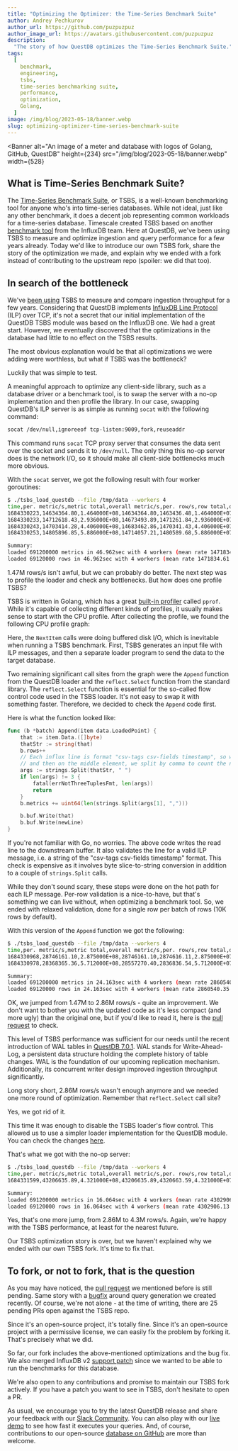 ```yaml
---
title: "Optimizing the Optimizer: the Time-Series Benchmark Suite"
author: Andrey Pechkurov
author_url: https://github.com/puzpuzpuz
author_image_url: https://avatars.githubusercontent.com/puzpuzpuz
description:
  "The story of how QuestDB optimizes the Time-Series Benchmark Suite."
tags:
  [
    benchmark,
    engineering,
    tsbs,
    time-series benchmarking suite,
    performance,
    optimization,
    Golang,
  ]
image: /img/blog/2023-05-18/banner.webp
slug: optimizing-optimizer-time-series-benchmark-suite
---
```



<Banner
  alt="An image of a meter and database with logos of Golang, GitHub, QuestDB"
  height={234}
  src="/img/blog/2023-05-18/banner.webp"
  width={528}
></Banner>

## What is Time-Series Benchmark Suite?

The [Time-Series Benchmark Suite](https://github.com/timescale/tsbs), or TSBS,
is a well-known benchmarking tool for anyone who's into time-series databases.
While not ideal, just like any other benchmark, it does a decent job
representing common workloads for a time-series database. Timescale created TSBS
based on another
[benchmark tool](https://github.com/influxdata/influxdb-comparisons) from the
InfluxDB team. Here at QuestDB, we've been using TSBS to measure and optimize
ingestion and query performance for a few years already. Today we'd like to
introduce our own TSBS fork, share the story of the optimization we made, and
explain why we ended with a fork instead of contributing to the upstream repo
(spoiler: we did that too).

## In search of the bottleneck

We've
[been using](https://questdb.io/blog/2021/05/10/questdb-release-6-0-tsbs-benchmark/#comparing-ingestion-with-clickhouse-influxdb-and-timescaledb)
TSBS to measure and compare ingestion throughput for a few years. Considering
that QuestDB implements
[InfluxDB Line Protocol](https://questdb.io/docs/reference/api/ilp/overview/)
(ILP) over TCP, it's not a secret that our initial implementation of the QuestDB
TSBS module was based on the InfluxDB one. We had a great start. However, we
eventually discovered that the optimizations in the database had little to no
effect on the TSBS results.

The most obvious explanation would be that all optimizations we were adding were
worthless, but what if TSBS was the bottleneck?

Luckily that was simple to test.

A meaningful approach to optimize any client-side library, such as a database
driver or a benchmark tool, is to swap the server with a no-op implementation
and then profile the library. In our case, swapping QuestDB's ILP server is as
simple as running `socat` with the following command:

```bash
socat /dev/null,ignoreeof tcp-listen:9009,fork,reuseaddr
```

This command runs `socat` TCP proxy server that consumes the data sent over the
socket and sends it to `/dev/null`. The only thing this no-op server does is the
network I/O, so it should make all client-side bottlenecks much more obvious.

With the `socat` server, we got the following result with four worker
goroutines:

```bash
$ ./tsbs_load_questdb --file /tmp/data --workers 4
time,per. metric/s,metric total,overall metric/s,per. row/s,row total,overall row/s
1684330223,14634364.80,1.464000E+08,14634364.80,1463436.48,1.464000E+07,1463436.48
1684330233,14712618.43,2.936000E+08,14673493.89,1471261.84,2.936000E+07,1467349.39
1684330243,14703414.28,4.406000E+08,14683462.86,1470341.43,4.406000E+07,1468346.29
1684330253,14805896.85,5.886000E+08,14714057.21,1480589.68,5.886000E+07,1471405.72

Summary:
loaded 691200000 metrics in 46.962sec with 4 workers (mean rate 14718346.10 metrics/sec)
loaded 69120000 rows in 46.962sec with 4 workers (mean rate 1471834.61 rows/sec)
```

1.47M rows/s isn't awful, but we can probably do better. The next step was to
profile the loader and check any bottlenecks. But how does one profile TSBS?

TSBS is written in Golang, which has a great
[built-in profiler](https://github.com/google/pprof) called `pprof`. While it's
capable of collecting different kinds of profiles, it usually makes sense to
start with the CPU profile. After collecting the profile, we found the following
CPU profile graph:

<Screenshot
  alt="A screenshot of the CPU profile graph from the pprof web UI"
  title="A glimpse of the CPU profile graph from the pprof web UI"
  height={469}
  src="/img/blog/2023-05-18/cpu-profile.webp"
  width={1056}
/>

Here, the `NextItem` calls were doing buffered disk I/O, which is inevitable
when running a TSBS benchmark. First, TSBS generates an input file with ILP
messages, and then a separate loader program to send the data to the target
database.

Two remaining significant call sites from the graph were the `Append` function
from the QuestDB loader and the `reflect.Select` function from the standard
library. The `reflect.Select` function is essential for the so-called flow
control code used in the TSBS loader. It's not easy to swap it with something
faster. Therefore, we decided to check the `Append` code first.

Here is what the function looked like:

```go
func (b *batch) Append(item data.LoadedPoint) {
	that := item.Data.([]byte)
	thatStr := string(that)
	b.rows++
	// Each influx line is format "csv-tags csv-fields timestamp", so we split it with a space
	// and then on the middle element, we split by comma to count the number of fields added
	args := strings.Split(thatStr, " ")
	if len(args) != 3 {
		fatal(errNotThreeTuplesFmt, len(args))
		return
	}
	b.metrics += uint64(len(strings.Split(args[1], ",")))

	b.buf.Write(that)
	b.buf.Write(newLine)
}
```

If you're not familiar with Go, no worries. The above code writes the read line
to the downstream buffer. It also validates the line for a valid ILP message,
i.e. a string of the "csv-tags csv-fields timestamp" format. This check is
expensive as it involves byte slice-to-string conversion in addition to a couple
of `strings.Split` calls.

While they don't sound scary, these steps were done on the hot path for each ILP
message. Per-row validation is a nice-to-have, but that's something we can live
without, when optimizing a benchmark tool. So, we ended with relaxed validation,
done for a single row per batch of rows (10K rows by default).

With this version of the `Append` function we got the following:

```bash
$ ./tsbs_load_questdb --file /tmp/data --workers 4
time,per. metric/s,metric total,overall metric/s,per. row/s,row total,overall row/s
1684330968,28746161.10,2.875000E+08,28746161.10,2874616.11,2.875000E+07,2874616.11
1684330978,28368365.36,5.712000E+08,28557270.40,2836836.54,5.712000E+07,2855727.04

Summary:
loaded 691200000 metrics in 24.163sec with 4 workers (mean rate 28605403.46 metrics/sec)
loaded 69120000 rows in 24.163sec with 4 workers (mean rate 2860540.35 rows/sec)
```

OK, we jumped from 1.47M to 2.86M rows/s - quite an improvement. We don't want
to bother you with the updated code as it's less compact (and more ugly) than
the original one, but if you'd like to read it, here is the
[pull request](https://github.com/timescale/tsbs/pull/186) to check.

This level of TSBS performance was sufficient for our needs until the recent
introduction of WAL tables in
[QuestDB 7.0.1](https://github.com/questdb/questdb/releases/tag/7.0.1). WAL
stands for Write-Ahead-Log, a persistent data structure holding the complete
history of table changes. WAL is the foundation of our upcoming replication
mechanism. Additionally, its concurrent writer design improved ingestion
throughput significantly.

Long story short, 2.86M rows/s wasn't enough anymore and we needed one more
round of optimization. Remember that `reflect.Select` call site?

Yes, we got rid of it.

This time it was enough to disable the TSBS loader's flow control. This allowed
us to use a simpler loader implementation for the QuestDB module. You can check
the changes [here](https://github.com/questdb/tsbs/pull/8).

That's what we got with the no-op server:

```bash
$ ./tsbs_load_questdb --file /tmp/data --workers 4
time,per. metric/s,metric total,overall metric/s,per. row/s,row total,overall row/s
1684331599,43206635.89,4.321000E+08,43206635.89,4320663.59,4.321000E+07,4320663.59

Summary:
loaded 691200000 metrics in 16.064sec with 4 workers (mean rate 43029061.31 metrics/sec)
loaded 69120000 rows in 16.064sec with 4 workers (mean rate 4302906.13 rows/sec)
```

Yes, that's one more jump, from 2.86M to 4.3M rows/s. Again, we're happy with
the TSBS performance, at least for the nearest future.

Our TSBS optimization story is over, but we haven't explained why we ended with
our own TSBS fork. It's time to fix that.

## To fork, or not to fork, that is the question

As you may have noticed, the
[pull request](https://github.com/timescale/tsbs/pull/186) we mentioned before
is still pending. Same story with a
[bugfix](https://github.com/timescale/tsbs/pull/220) around query generation we
created recently. Of course, we're not alone - at the time of writing, there are
25 pending PRs open against the TSBS repo.

Since it's an open-source project, it's totally fine. Since it's an open-source
project with a permissive license, we can easily fix the problem by forking it.
That's precisely what we did.

So far, our fork includes the above-mentioned optimizations and the bug fix. We
also merged InfluxDB v2 [support patch](https://github.com/questdb/tsbs/pull/9)
since we wanted to be able to run the benchmarks for this database.

We're also open to any contributions and promise to maintain our TSBS fork
actively. If you have a patch you want to see in TSBS, don't hesitate to open a
PR.

As usual, we encourage you to try the latest QuestDB release and share your
feedback with our [Slack Community](https://slack.questdb.io/). You can also
play with our [live demo](https://demo.questdb.io/) to see how fast it executes
your queries. And, of course, contributions to our open-source
[database on GitHub](https://github.com/questdb/questdb) are more than welcome.
